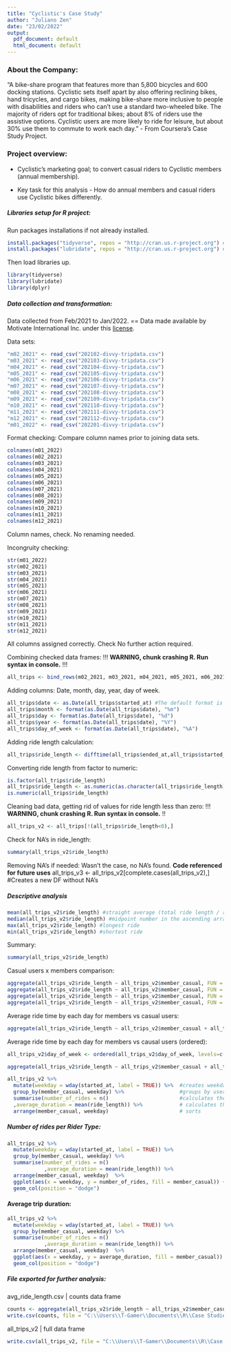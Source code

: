 ---
title: "Cyclistic's Case Study"
author: "Juliano Zen"
date: "23/02/2022"
output:
  pdf_document: default
  html_document: default
---

### About the Company:
"A bike-share program that features more than 5,800 bicycles and 600 docking stations. 
Cyclistic sets itself apart by also offering reclining bikes, hand tricycles, and cargo bikes, making bike-share more inclusive to people with disabilities and riders who can’t use a standard two-wheeled bike. 
The majority of riders opt for traditional bikes; about 8% of riders use the assistive options. Cyclistic users are more likely to ride for leisure, but about 30% use them to commute to work each day." - From Coursera's Case Study Project.


### Project overview:

* Cyclistic's marketing goal; to convert casual riders to Cyclistic members (annual membership).

* Key task for this analysis - How do annual members and casual riders use Cyclistic bikes
differently.


##### Libraries setup for R project:

Run packages installations if not already installed.

```{R Packages, include=FALSE}
install.packages("tidyverse", repos = "http://cran.us.r-project.org") #helps wrangle data
install.packages("lubridate", repos = "http://cran.us.r-project.org") #helps wrangle date attributes
```

Then load libraries up.

```{R Libraries}
library(tidyverse)
library(lubridate)
library(dplyr)
```

##### Data collection and transformation:

Data collected from Feb/2021 to Jan/2022. == Data made available by Motivate International Inc. under this [license](https://ride.divvybikes.com/data-license-agreement).

Data sets:

```{R Datasets}
"m02_2021" <- read_csv("202102-divvy-tripdata.csv")
"m03_2021" <- read_csv("202103-divvy-tripdata.csv")
"m04_2021" <- read_csv("202104-divvy-tripdata.csv")
"m05_2021" <- read_csv("202105-divvy-tripdata.csv")
"m06_2021" <- read_csv("202106-divvy-tripdata.csv")
"m07_2021" <- read_csv("202107-divvy-tripdata.csv")
"m08_2021" <- read_csv("202108-divvy-tripdata.csv")
"m09_2021" <- read_csv("202109-divvy-tripdata.csv")
"m10_2021" <- read_csv("202110-divvy-tripdata.csv")
"m11_2021" <- read_csv("202111-divvy-tripdata.csv")
"m12_2021" <- read_csv("202112-divvy-tripdata.csv")
"m01_2022" <- read_csv("202201-divvy-tripdata.csv")
```

Format checking: Compare column names prior to joining data sets.

```{R Collumn consistency comparison}
colnames(m01_2022)
colnames(m02_2021)
colnames(m03_2021)
colnames(m04_2021)
colnames(m05_2021)
colnames(m06_2021)
colnames(m07_2021)
colnames(m08_2021)
colnames(m09_2021)
colnames(m10_2021)
colnames(m11_2021)
colnames(m12_2021)
```

Column names, check.
No renaming needed.

Incongruity checking:

```{R}
str(m01_2022)
str(m02_2021)
str(m03_2021)
str(m04_2021)
str(m05_2021)
str(m06_2021)
str(m07_2021)
str(m08_2021)
str(m09_2021)
str(m10_2021)
str(m11_2021)
str(m12_2021)
```
All columns assigned correctly. Check
No further action required.

Combining checked data frames: !!! **WARNING, chunk crashing R. Run syntax in console.** !!!

```{r Combining data}
all_trips <- bind_rows(m02_2021, m03_2021, m04_2021, m05_2021, m06_2021, m07_2021, m08_2021, m09_2021, m10_2021, m11_2021, m12_2021, m01_2022)
```


Adding columns: Date, month, day, year, day of week.

```{r, Dates}
all_trips$date <- as.Date(all_trips$started_at) #The default format is yyyy-mm-dd
all_trips$month <- format(as.Date(all_trips$date), "%m")
all_trips$day <- format(as.Date(all_trips$date), "%d")
all_trips$year <- format(as.Date(all_trips$date), "%Y")
all_trips$day_of_week <- format(as.Date(all_trips$date), "%A")
```

Adding ride length calculation:

```{r Ride Length}
all_trips$ride_length <- difftime(all_trips$ended_at,all_trips$started_at)
```

Converting ride length from factor to numeric:

```{r}
is.factor(all_trips$ride_length)
all_trips$ride_length <- as.numeric(as.character(all_trips$ride_length))
is.numeric(all_trips$ride_length)
```

Cleaning bad data, getting rid of values for ride length less than zero: !!! **WARNING, chunk crashing R. Run syntax in console.** !!

```{r}
all_trips_v2 <- all_trips[!(all_trips$ride_length<0),]
```

Check for NA's in ride_length:

```{r}
summary(all_trips_v2$ride_length)
```

Removing NA's if needed: Wasn't the case, no NA's found. 
**Code referenced for future uses**
all_trips_v3 <- all_trips_v2[complete.cases(all_trips_v2),] #Creates a new DF without NA's


##### Descriptive analysis 

```{r}
mean(all_trips_v2$ride_length) #straight average (total ride length / rides)
median(all_trips_v2$ride_length) #midpoint number in the ascending array of ride lengths
max(all_trips_v2$ride_length) #longest ride
min(all_trips_v2$ride_length) #shortest ride
```

Summary:

```{r}
summary(all_trips_v2$ride_length)
```

Casual users x members comparison:

```{r}
aggregate(all_trips_v2$ride_length ~ all_trips_v2$member_casual, FUN = mean)
aggregate(all_trips_v2$ride_length ~ all_trips_v2$member_casual, FUN = median)
aggregate(all_trips_v2$ride_length ~ all_trips_v2$member_casual, FUN = max)
aggregate(all_trips_v2$ride_length ~ all_trips_v2$member_casual, FUN = min)
```

Average ride time by each day for members vs casual users:

```{r}
aggregate(all_trips_v2$ride_length ~ all_trips_v2$member_casual + all_trips_v2$day_of_week, FUN = mean)
```

Average ride time by each day for members vs causal users (ordered):

```{r}
all_trips_v2$day_of_week <- ordered(all_trips_v2$day_of_week, levels=c("domingo", "segunda-feira", "terça-feira", "quarta-feira", "quinta-feira", "qexta-feira", "sábado"))
```

```{r}
aggregate(all_trips_v2$ride_length ~ all_trips_v2$member_casual + all_trips_v2$day_of_week, FUN = mean)
```


```{r}
all_trips_v2 %>% 
  mutate(weekday = wday(started_at, label = TRUE)) %>%  #creates weekday field using wday()
  group_by(member_casual, weekday) %>%                  #groups by usertype and weekday
  summarise(number_of_rides = n()                       #calculates the number of rides and average duration 
  ,average_duration = mean(ride_length)) %>%            # calculates the average duration
  arrange(member_casual, weekday)                       # sorts
```

##### Number of rides per Rider Type:

```{r}
all_trips_v2 %>% 
  mutate(weekday = wday(started_at, label = TRUE)) %>% 
  group_by(member_casual, weekday) %>% 
  summarise(number_of_rides = n()
            ,average_duration = mean(ride_length)) %>% 
  arrange(member_casual, weekday)  %>% 
  ggplot(aes(x = weekday, y = number_of_rides, fill = member_casual)) +
  geom_col(position = "dodge")
```

#### Average trip duration:

```{r}
all_trips_v2 %>% 
  mutate(weekday = wday(started_at, label = TRUE)) %>% 
  group_by(member_casual, weekday) %>% 
  summarise(number_of_rides = n()
            ,average_duration = mean(ride_length)) %>% 
  arrange(member_casual, weekday)  %>% 
  ggplot(aes(x = weekday, y = average_duration, fill = member_casual)) +
  geom_col(position = "dodge")
```

##### File exported for further analysis: 

avg_ride_length.csv | counts data frame

```{r, include=FALSE }
counts <- aggregate(all_trips_v2$ride_length ~ all_trips_v2$member_casual + all_trips_v2$day_of_week, FUN = mean)
write.csv(counts, file = "C:\\Users\\T-Gamer\\Documents\\R\\Case Studies\\Cyclistic\\avg_ride_length.csv")
```

all_trips_v2 | full data frame

```{r, include=FALSE }
write.csv(all_trips_v2, file = "C:\\Users\\T-Gamer\\Documents\\R\\Case Studies\\Cyclistic\\all_trips_v2.csv")
```
